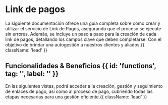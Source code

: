 

<HeroPattern />

# Link de pagos
La siguiente documentación ofrece una guía completa sobre cómo crear y utilizar el servicio de Link de Pagos, asegurando que el proceso se ejecute sin errores. Además, se incluye un paso a paso para la creación de cada link de pagos, detallando los campos clave que deben completarse. Con el objetivo de brindar una autogestión a nuestros clientes y aliados.{{ className: 'lead' }}
## Funcionalidades & Beneficios {{ id: 'functions', tag: '', label: '' }}

<Benefitspaymentlink/>

En las siguientes vistas, podrá acceder a la creación, gestión y seguimiento de enlaces de pago, así como al proceso de pago, cubriendo todas las etapas necesarias para una gestión eficiente.{{ className: 'lead' }}
